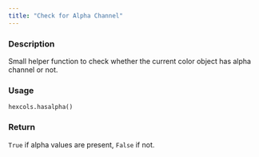 ```yaml
---
title: "Check for Alpha Channel"
---
```


### Description

Small helper function to check whether the current color object
has alpha channel or not.

### Usage

<pre><code class='language-python'>hexcols.hasalpha()</code></pre>

### Return

`True` if alpha values are present, `False` if not.
